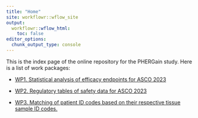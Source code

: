 ```yaml
---
title: "Home"
site: workflowr::wflow_site
output:
  workflowr::wflow_html:
    toc: false
editor_options:
  chunk_output_type: console
---
```


This is the index page of the online repository for the PHERGain study. Here is a list of work packages:

* [WP1. Statistical analysis of efficacy endpoints for ASCO 2023](WP1_asco23-efficacy.html)

* [WP2. Regulatory tables of safety data for ASCO 2023](WP2_asco23-safety.html)

* [WP3. Matching of patient ID codes based on their respective tissue sample ID codes.](WP3_translational_sample-IDs.html)
